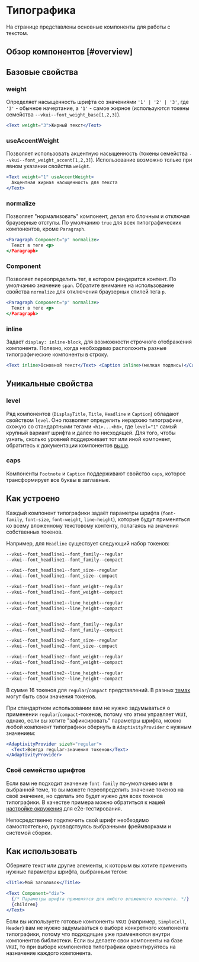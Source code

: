 <Overview group="typography">

# Типографика

На странице представлены основные компоненты для работы с текстом.

</Overview>

## Обзор компонентов [#overview]

<Typography />

## Базовые свойства

### weight

Определяет насыщенность шрифта со значениями `'1' | '2' | '3'`, где `'3'` - обычное начертание,
а `'1'` - самое жирное (используются токены семейства `--vkui--font_weight_base[1,2,3]`).

```jsx
<Text weight="3">Жирный текст</Text>
```

### useAccentWeight

Позволяет использовать акцентную насыщенность (токены семейства `--vkui--font_weight_accent[1,2,3]`).
Использование возможно только при явном указании свойства `weight`.

```jsx
<Text weight="1" useAccentWeight>
  Акцентная жирная насыщенность для текста
</Text>
```

### normalize

Позволяет "нормализовать" компонент, делая его блочным и отключая браузерные отступы.
По умолчанию `true` для всех типографических компонентов, кроме `Paragraph`.

```jsx
<Paragraph Component="p" normalize>
  Текст в теге <p>
</Paragraph>
```

### Component

Позволяет переопределить тег, в котором рендерится контент. По умолчанию значение `span`.
Обратите внимание на использование свойства `normalize` для отключения браузерных стилей тега `p`.

```jsx
<Paragraph Component="p" normalize>
  Текст в теге <p>
</Paragraph>
```

### inline

Задает `display: inline-block`, для возможности строчного отображения компонента. Полезно, когда необходимо
расположить разные типографические компоненты в строку.

```jsx
<Text inline>Основной текст</Text> <Caption inline>(мелкая подпись)</Caption>
```

## Уникальные свойства

### level

Ряд компонентов (`DisplayTitle`, `Title`, `Headline` и `Caption`) обладают свойством `level`.
Оно позволяет определить иерархию типографики, схожую со стандартными тегами `<h1>...<h6>`,
где `level="1"` самый крупный вариант шрифта и далее по нисходящей. Для того, чтобы узнать, сколько
уровней поддерживает тот или иной компонент, обратитесь к документации компонентов [выше](#overview).

### caps

Компоненты `Footnote` и `Caption` поддерживают свойство `caps`, которое трансформирует все буквы в заглавные.

## Как устроено

Каждый компонент типографики задаёт параметры шрифта (`font-family`, `font-size`, `font-weight`, `line-height`),
которые будут применяться ко всему вложенному текстовому контенту, полагаясь на значения собственных токенов.

Например, для `Headline` существует следующий набор токенов:

```css
--vkui--font_headline1--font_family--regular
--vkui--font_headline1--font_family--compact

--vkui--font_headline1--font_size--regular
--vkui--font_headline1--font_size--compact

--vkui--font_headline1--font_weight--regular
--vkui--font_headline1--font_weight--compact

--vkui--font_headline1--line_height--regular
--vkui--font_headline1--line_height--compact


--vkui--font_headline2--font_family--regular
--vkui--font_headline2--font_family--compact

--vkui--font_headline2--font_size--regular
--vkui--font_headline2--font_size--compact

--vkui--font_headline2--font_weight--regular
--vkui--font_headline2--font_weight--compact

--vkui--font_headline2--line_height--regular
--vkui--font_headline2--line_height--compact
```

В сумме 16 токенов для `regular`/`compact` представлений. В разных [темах](/overview/platforms-and-themes#themes)
могут быть свои значения токенов.

При стандартном использовании вам не нужно задумываться о применении `regular`/`compact`-токенов, потому что
этим управляет `VKUI`, однако, если вы хотите "зафиксировать" параметры шрифта, можно любой компонент типографики
обернуть в `AdaptivityProvider` с нужным значением:

```jsx
<AdaptivityProvider sizeY="regular">
  <Text>Всегда regular-значения токенов</Text>
</AdaptivityProvider>
```

### Своё семейство шрифтов

Если вам не подходит значение `font-family` по-умолчанию или в выбранной теме, то вы можете переопределить значение
токенов на своё значение, но сделать это будет нужно для всех токенов типографики.
В качестве примера можно обратиться к нашей [настройке окружения](https://github.com/VKCOM/VKUI/blob/master/packages/vkui/playwright/index.css) для e2e-тестирования.

Непосредственно подключить свой шрифт необходимо самостоятельно, руководствуясь выбранными фреймворками и системой сборки.

## Как использовать

Оберните текст или другие элементы, к которым вы хотите применить нужные параметры шрифта, выбранным тегом:

```jsx
<Title>Мой заголовок</Title>

<Text Component="div">
  {/* Параметры шрифта применятся для любого вложенного контента. */}
  {children}
</Text>
```

Если вы используете готовые компоненты `VKUI` (например, `SimpleCell`, `Header`) вам не нужно задумываться о
выборе конкретного компонента типографики, потому что подходящие уже применяются внутри компонентов библиотеки.
Если вы делаете свои компоненты на базе `VKUI`, то при выборе компонентов типографики ориентируйтесь на назначение
каждого компонента.

